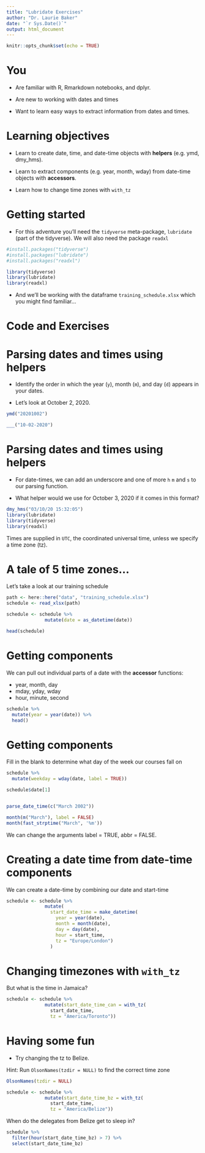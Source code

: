 ```yaml
---
title: "Lubridate Exercises"
author: "Dr. Laurie Baker"
date: "`r Sys.Date()`"
output: html_document
---
```


```r
knitr::opts_chunk$set(echo = TRUE)
```

# You

* Are familiar with R, Rmarkdown notebooks, and dplyr. 

* Are new to working with dates and times

* Want to learn easy ways to extract information from dates and times. 

# Learning objectives

* Learn to create date, time, and date-time objects with **helpers** (e.g. ymd, dmy_hms). 

* Learn to extract components (e.g. year, month, wday) from date-time objects with **accessors**. 

* Learn how to change time zones with `with_tz`


# Getting started


* For this adventure you'll need the `tidyverse` meta-package, `lubridate` (part of the tidyverse). We will also need the package `readxl`

```r
#install.packages("tidyverse")
#install.packages("lubridate")
#install.packages("readxl")

library(tidyverse)
library(lubridate)
library(readxl)
```

* And we'll be working with the dataframe `training_schedule.xlsx` which you might find familiar...

# Code and Exercises

# Parsing dates and times using helpers

* Identify the order in which the year (`y`), month (`m`), and day (`d`) appears in your dates. 

* Let's look at October 2, 2020.

```r

ymd("20201002")

```


```r

___("10-02-2020")

```


# Parsing dates and times using helpers 


* For date-times, we can add an underscore and one of more `h` `m` and `s` to our parsing function.

* What helper would we use for October 3, 2020 if it comes in this format?

```r

dmy_hms("03/10/20 15:32:05")
library(lubridate)
library(tidyverse)
library(readxl)

```

Times are supplied in `UTC`, the coordinated universal time, unless we specify a time zone (tz). 

# A tale of 5 time zones...

Let's take a look at our training schedule 

```r

path <- here::here("data", "training_schedule.xlsx")
schedule <- read_xlsx(path)

schedule <- schedule %>%
              mutate(date = as_datetime(date))

head(schedule)

```


# Getting components

We can pull out individual parts of a date with the **accessor** functions:

- year, month, day
- mday, yday, wday
- hour, minute, second

```r

schedule %>%
  mutate(year = year(date)) %>%
  head()

```

# Getting components

Fill in the blank to determine what day of the week our courses fall on

```r

schedule %>%
  mutate(weekday = wday(date, label = TRUE)) 

schedule$date[1]


parse_date_time(c("March 2002"))

month(m("March"), label = FALSE)
month(fast_strptime("March", '%m')) 
```

We can change the arguments label = TRUE, abbr = FALSE.

# Creating a date time from date-time components

We can create a date-time by combining our date and start-time

```r

schedule <- schedule %>%
              mutate(
                start_date_time = make_datetime(
                  year = year(date), 
                  month = month(date), 
                  day = day(date), 
                  hour = start_time, 
                  tz = "Europe/London")
                )


```



# Changing timezones with `with_tz`

But what is the time in Jamaica?

```r

schedule <- schedule %>%
              mutate(start_date_time_can = with_tz(
                start_date_time, 
                tz = "America/Toronto"))

```



# Having some fun

* Try changing the tz to Belize.

Hint: Run `OlsonNames(tzdir = NULL)` to find the correct time zone

```r

OlsonNames(tzdir = NULL)

schedule <- schedule %>%
              mutate(start_date_time_bz = with_tz(
                start_date_time, 
                tz = "America/Belize"))

```


When do the delegates from Belize get to sleep in?

```r

schedule %>%
  filter(hour(start_date_time_bz) > 7) %>%
  select(start_date_time_bz)

```
